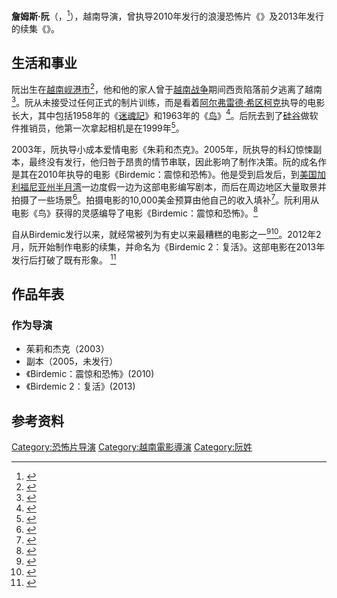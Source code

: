 {{Infobox person
| image            = File:James Nguyen.jpg
| caption          = 阮在2010年电影《Birdemic：震惊与恐怖》发布会上讲话
| birth_date       = {{Birth date and age|mf=yes|1966|09|01}}
| birth_place      = {{VET}}[[岘港市|岘港市]]
| residence        = 
| birth_name       =  詹姆士·阮
| spouse           = 
| children         = 
| nationality      = {{VET}}
| occupation       = [[电影导演|电影导演]]
| education        = 
| alma_mater       = 
| religion         = 
| relations        = 
| networth         = 
| years_active     = 2003至今
}} 

'''詹姆斯·阮'''（{{lang-en|'''James Nguyen'''}}，{{bd|1966年|9月1日}}<ref>{{cite web|url=https://www.rottentomatoes.com/celebrity/770752987/|title=James Nguyen – Biography|location=Rotten Tomatoes|access-date=13 July 2016|archive-date=2017-12-18|archive-url=https://web.archive.org/web/20171218074342/https://www.rottentomatoes.com/celebrity/770752987/|dead-url=no}}</ref>），越南导演，曾执导2010年发行的浪漫恐怖片《{{link-en|Birdemic：震惊与恐怖|Birdemic: Shock and Terror}}》及2013年发行的续集《{{link-en|Birdemic 2：复活|Birdemic 2: The Resurrection}}》。

== 生活和事业 ==
阮出生在[[越南|越南]][[岘港市|岘港市]]<ref>{{cite news |last=Savlov |first=Marc |date=2 July 2010 |title=When Bad Movies Attack: James Nguyen's underground oddity 'Birdemic' cries fowl |url=http://www.austinchronicle.com/screens/2010-07-02/1046582/ |work=The Austin Chronicle |access-date=14 July 2016 |archive-date=2018-06-19 |archive-url=https://web.archive.org/web/20180619040132/https://www.austinchronicle.com/screens/2010-07-02/1046582/ |dead-url=no }}</ref>，他和他的家人曾于[[越南战争|越南战争]]期间西贡陷落前夕逃离了越南<ref>{{cite news |last=Itzkoff |first=Dave |title=A Cheesy Horror Turkey Becomes a High-Flying Cult Hit |url=http://www.nytimes.com/2010/03/25/movies/25birdemic.html |work=[[The_New_York_Times|The New York Times]] |date=24 April 2010 |access-date=14 July 2016 |archive-date=2021-03-19 |archive-url=https://web.archive.org/web/20210319091720/https://www.nytimes.com/2010/03/25/movies/25birdemic.html |dead-url=no }}</ref>。阮从未接受过任何正式的制片训练，而是看着[[阿尔弗雷德·希区柯克|阿尔弗雷德·希区柯克]]执导的电影长大，其中包括1958年的《[[迷魂記|迷魂記]]》和1963年的《[[鸟|鸟]]》<ref>{{cite video |title=The Worst Movie Ever Made? |people=Amy Rosner (producer), Patrick Lee (editor) |url=http://www.cbsnews.com/video/watch/?id=6453386n |date=2 May 2010 |access-date=14 July 2016 |format=Television production |publisher=[[CBS_News|CBS News]] |archive-date=2012-10-26 |archive-url=https://web.archive.org/web/20121026110705/http://www.cbsnews.com/video/watch/?id=6453386n |dead-url=no }}</ref>。后阮去到了[[硅谷|硅谷]]做软件推销员，他第一次拿起相机是在1999年<ref name=backstage>{{cite web |last=Riley |first=Jenelle |title=For the Birds |url=http://www.backstage.com/bso/news-and-features-features/for-the-birds-1004077669.story |publisher=Backstage |date=23 March 2010 |access-date=14 July 2016 |archive-date=2017-06-30 |archive-url=https://web.archive.org/web/20170630154550/https://www.backstage.com/news/for-the-birds/ |dead-url=no }}</ref>。

2003年，阮执导小成本爱情电影《朱莉和杰克》。2005年，阮执导的科幻惊悚副本，最终没有发行，他归咎于昂贵的情节串联，因此影响了制作决策。阮的成名作是其在2010年执导的电影《Birdemic：震惊​​和恐怖》。他是受到启发后，到[[美国|美国]][[加利福尼亚州|加利福尼亚州]][[半月湾|半月湾]]一边度假一边为这部电影编写剧本，而后在周边地区大量取景并拍摄了一些场景<ref>{{cite news |last=Miska |first=Brad |date=11 March 2010 |title=Video Interview with ‘Birdemic’ Director Part 2, New York Premiere Announced! |url=http://bloody-disgusting.com/news/19437 |publisher=Bloody Disgusting |access-date=14 July 2016 |archive-date=2020-10-03 |archive-url=https://web.archive.org/web/20201003144846/https://bloody-disgusting.com/news/19437/ |dead-url=no }}</ref>。拍摄电影的10,000美金预算由他自己的收入填补<ref>{{cite news |last=O'Neill |first=Phelim |date=26 May 2010 |title=Why I'm looking forward to Birdemic: Shock and Terror |url=https://www.theguardian.com/film/filmblog/2010/may/26/birdemic-james-nguyen-independent-film |work=The Guardian |access-date=14 July 2016 |archive-date=2020-10-31 |archive-url=https://web.archive.org/web/20201031225758/https://www.theguardian.com/film/filmblog/2010/may/26/birdemic-james-nguyen-independent-film |dead-url=no }}</ref>。阮利用从电影《鸟》获得的灵感编导了电影《Birdemic：震惊​​和恐怖》。<ref name="wsj">{{Cite news|url=http://blogs.wsj.com/speakeasy/2011/02/21/birdemic-director-on-shooting-his-sequel-in-3-d/|title=‘Birdemic’ Director on Shooting His Sequel… in 3-D|last=Gilchrist|first=Todd|date=21 February 2011|work=The Wall Street Journal|access-date=14 July 2016|archive-date=2020-06-16|archive-url=https://web.archive.org/web/20200616084106/https://blogs.wsj.com/speakeasy/2011/02/21/birdemic-director-on-shooting-his-sequel-in-3-d/|dead-url=no}}</ref>

自从Birdemic发行以来，就经常被列为有史以来最糟糕的电影之一<ref>{{cite news |url=http://news.bbc.co.uk/2/hi/entertainment/8604858.stm |title=Is Birdemic worst film ever made? |publisher=BBC News |date=6 April 2010 |access-date=13 July 2016 |archive-date=2018-10-19 |archive-url=https://web.archive.org/web/20181019200312/http://news.bbc.co.uk/2/hi/entertainment/8604858.stm |dead-url=no }}</ref><ref>{{cite news |url=http://www.huffingtonpost.com/fabio-periera/review-embirdemic-shock-a_b_491140.html |author=Fabio Periera |title=Review: Birdemic: Shock and Terror |work=The Huffington Post |date=8 May 2010 |access-date=14 July 2016 |archive-date=2017-06-27 |archive-url=https://web.archive.org/web/20170627231510/http://www.huffingtonpost.com/fabio-periera/review-embirdemic-shock-a_b_491140.html |dead-url=no }}</ref>。2012年2月，阮开始制作电影的续集，并命名为《Birdemic 2：复活》。这部电影在2013年发行后打破了既有形象。
<ref name="wsj">{{Cite news|url=http://blogs.wsj.com/speakeasy/2011/02/21/birdemic-director-on-shooting-his-sequel-in-3-d/|title=‘Birdemic’ Director on Shooting His Sequel… in 3-D|last=Gilchrist|first=Todd|date=21 February 2011|work=The Wall Street Journal|access-date=14 July 2016}}</ref>

== 作品年表 ==
=== 作为导演 ===
* 茱莉和杰克（2003）
* 副本（2005，未发行）
* 《Birdemic：震惊​​和恐怖》(2010)
* 《Birdemic 2：复活》(2013)

== 参考资料 ==
{{Reflist|30em}}

{{Authority control}}
{{DEFAULTSORT:Nguyen, James}}
[[Category:恐怖片导演|Category:恐怖片导演]]
[[Category:越南電影導演|Category:越南電影導演]]
[[Category:阮姓|Category:阮姓]]